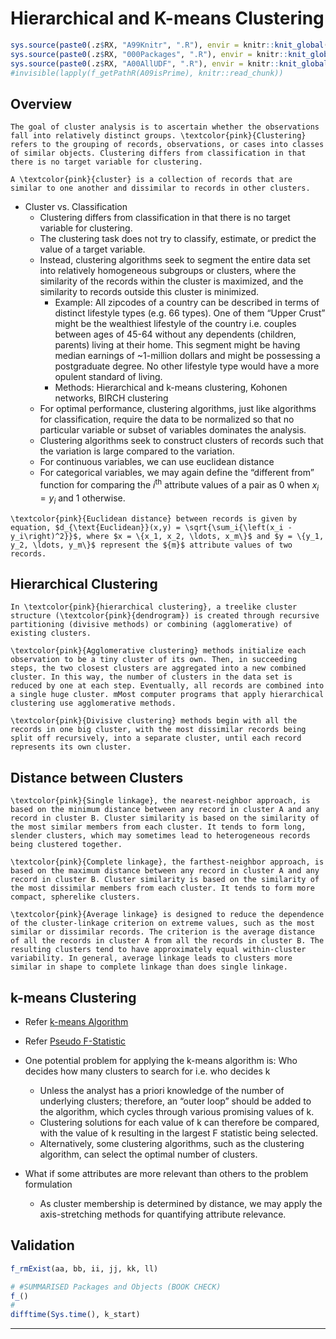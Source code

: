 # Hierarchical and K-means Clustering {#c49}

```r
sys.source(paste0(.z$RX, "A99Knitr", ".R"), envir = knitr::knit_global())
sys.source(paste0(.z$RX, "000Packages", ".R"), envir = knitr::knit_global())
sys.source(paste0(.z$RX, "A00AllUDF", ".R"), envir = knitr::knit_global())
#invisible(lapply(f_getPathR(A09isPrime), knitr::read_chunk))
```

## Overview


```definition
The goal of cluster analysis is to ascertain whether the observations fall into relatively distinct groups. \textcolor{pink}{Clustering} refers to the grouping of records, observations, or cases into classes of similar objects. Clustering differs from classification in that there is no target variable for clustering.
```

```definition
A \textcolor{pink}{cluster} is a collection of records that are similar to one another and dissimilar to records in other clusters.
```

- Cluster vs. Classification
  - Clustering differs from classification in that there is no target variable for clustering. 
  - The clustering task does not try to classify, estimate, or predict the value of a target variable.
  - Instead, clustering algorithms seek to segment the entire data set into relatively homogeneous subgroups or clusters, where the similarity of the records within the cluster is maximized, and the similarity to records outside this cluster is minimized.
    - Example: All zipcodes of a country can be described in terms of distinct lifestyle types (e.g. 66 types). One of them "Upper Crust" might be the wealthiest lifestyle of the country i.e. couples between ages of 45-64 without any dependents (children, parents) living at their home. This segment might be having median earnings of ~1-million dollars and might be possessing a postgraduate degree. No other lifestyle type would have a more opulent standard of living.
    - Methods: Hierarchical and k-means clustering, Kohonen networks, BIRCH clustering
  - For optimal performance, clustering algorithms, just like algorithms for classification, require the data to be normalized so that no particular variable or subset of variables dominates the analysis.
  - Clustering algorithms seek to construct clusters of records such that the \textcolor{pink}{between-cluster} variation is large compared to the \textcolor{pink}{within-cluster} variation. 
  - For continuous variables, we can use euclidean distance
  - For categorical variables, we may again define the "different from" function for comparing the $i^{\text{th}}$ attribute values of a pair as 0 when $x_i = y_i$ and 1 otherwise.

```definition
\textcolor{pink}{Euclidean distance} between records is given by equation, $d_{\text{Euclidean}}(x,y) = \sqrt{\sum_i{\left(x_i - y_i\right)^2}}$, where $x = \{x_1, x_2, \ldots, x_m\}$ and $y = \{y_1, y_2, \ldots, y_m\}$ represent the ${m}$ attribute values of two records.
```

## Hierarchical Clustering

```definition
In \textcolor{pink}{hierarchical clustering}, a treelike cluster structure (\textcolor{pink}{dendrogram}) is created through recursive partitioning (divisive methods) or combining (agglomerative) of existing clusters. 
```

```definition
\textcolor{pink}{Agglomerative clustering} methods initialize each observation to be a tiny cluster of its own. Then, in succeeding steps, the two closest clusters are aggregated into a new combined cluster. In this way, the number of clusters in the data set is reduced by one at each step. Eventually, all records are combined into a single huge cluster. mMost computer programs that apply hierarchical clustering use agglomerative methods.
```

```definition
\textcolor{pink}{Divisive clustering} methods begin with all the records in one big cluster, with the most dissimilar records being split off recursively, into a separate cluster, until each record represents its own cluster. 
```

## Distance between Clusters

```definition
\textcolor{pink}{Single linkage}, the nearest-neighbor approach, is based on the minimum distance between any record in cluster A and any record in cluster B. Cluster similarity is based on the similarity of the most similar members from each cluster. It tends to form long, slender clusters, which may sometimes lead to heterogeneous records being clustered together. 
```

```definition
\textcolor{pink}{Complete linkage}, the farthest-neighbor approach, is based on the maximum distance between any record in cluster A and any record in cluster B. Cluster similarity is based on the similarity of the most dissimilar members from each cluster. It tends to form more compact, spherelike clusters. 
```

```definition
\textcolor{pink}{Average linkage} is designed to reduce the dependence of the cluster-linkage criterion on extreme values, such as the most similar or dissimilar records. The criterion is the average distance of all the records in cluster A from all the records in cluster B. The resulting clusters tend to have approximately equal within-cluster variability. In general, average linkage leads to clusters more similar in shape to complete linkage than does single linkage.
```

## k-means Clustering

- Refer [k-means Algorithm](#k-means-b20 "b20")
- Refer [Pseudo F-Statistic](#f-stat-c49 "c49")

- One potential problem for applying the k-means algorithm is: Who decides how many clusters to search for i.e. who decides k
  - Unless the analyst has a priori knowledge of the number of underlying clusters; therefore, an "outer loop" should be added to the algorithm, which cycles through various promising values of k. 
  - Clustering solutions for each value of k can therefore be compared, with the value of k resulting in the largest F statistic being selected. 
  - Alternatively, some clustering algorithms, such as the \textcolor{pink}{BIRCH} clustering algorithm, can select the optimal number of clusters.

- What if some attributes are more relevant than others to the problem formulation
  - As cluster membership is determined by distance, we may apply the axis-stretching methods for quantifying attribute relevance.

## Validation {.unlisted .unnumbered .tabset .tabset-fade}

```r
f_rmExist(aa, bb, ii, jj, kk, ll)
```

```r
# #SUMMARISED Packages and Objects (BOOK CHECK)
f_()
#
difftime(Sys.time(), k_start)
```

****
